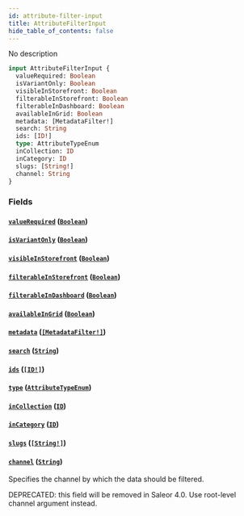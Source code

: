 ```yaml
---
id: attribute-filter-input
title: AttributeFilterInput
hide_table_of_contents: false
---
```


No description

```graphql
input AttributeFilterInput {
  valueRequired: Boolean
  isVariantOnly: Boolean
  visibleInStorefront: Boolean
  filterableInStorefront: Boolean
  filterableInDashboard: Boolean
  availableInGrid: Boolean
  metadata: [MetadataFilter!]
  search: String
  ids: [ID!]
  type: AttributeTypeEnum
  inCollection: ID
  inCategory: ID
  slugs: [String!]
  channel: String
}
```

### Fields

#### [`valueRequired`](#) ([`Boolean`](../../../developer/api-reference/scalars/boolean))

#### [`isVariantOnly`](#) ([`Boolean`](../../../developer/api-reference/scalars/boolean))

#### [`visibleInStorefront`](#) ([`Boolean`](../../../developer/api-reference/scalars/boolean))

#### [`filterableInStorefront`](#) ([`Boolean`](../../../developer/api-reference/scalars/boolean))

#### [`filterableInDashboard`](#) ([`Boolean`](../../../developer/api-reference/scalars/boolean))

#### [`availableInGrid`](#) ([`Boolean`](../../../developer/api-reference/scalars/boolean))

#### [`metadata`](#) ([`[MetadataFilter!]`](../../../developer/api-reference/inputs/metadata-filter))

#### [`search`](#) ([`String`](../../../developer/api-reference/scalars/string))

#### [`ids`](#) ([`[ID!]`](../../../developer/api-reference/scalars/id))

#### [`type`](#) ([`AttributeTypeEnum`](../../../developer/api-reference/enums/attribute-type-enum))

#### [`inCollection`](#) ([`ID`](../../../developer/api-reference/scalars/id))

#### [`inCategory`](#) ([`ID`](../../../developer/api-reference/scalars/id))

#### [`slugs`](#) ([`[String!]`](../../../developer/api-reference/scalars/string))

#### [`channel`](#) ([`String`](../../../developer/api-reference/scalars/string))

Specifies the channel by which the data should be filtered.

DEPRECATED: this field will be removed in Saleor 4.0. Use root-level channel argument instead.

